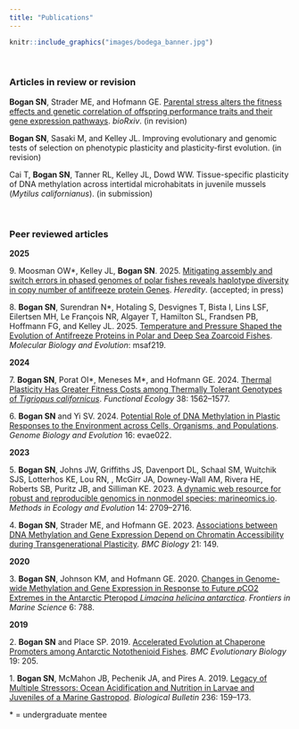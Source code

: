 ```yaml
---
title: "Publications"
---
```


```r
knitr::include_graphics("images/bodega_banner.jpg")
```

<br>

### Articles in review or revision

**Bogan SN**, Strader ME, and Hofmann GE. [Parental stress alters the fitness effects and genetic correlation of offspring performance traits and their gene expression pathways](https://www.biorxiv.org/content/10.1101/2024.10.07.617098v2). *bioRxiv*. (in revision)


**Bogan SN**, Sasaki M, and Kelley JL. Improving evolutionary and genomic tests of selection on phenotypic plasticity and plasticity-first evolution. (in revision)


Cai T, **Bogan SN**, Tanner RL, Kelley JL, Dowd WW. Tissue-specific plasticity of DNA methylation across intertidal microhabitats in juvenile mussels (*Mytilus californianus*). (in submission)

<br>

### Peer reviewed articles

<div align="center">
**2025**
</div>

9\. Moosman OW\*, Kelley JL, **Bogan SN**. 2025. [Mitigating assembly and switch errors in phased genomes of polar fishes reveals haplotype diversity in copy number of antifreeze protein Genes](https://www.biorxiv.org/content/10.1101/2025.09.09.675170v1). *Heredity*. (accepted; in press)


8\. **Bogan SN**, Surendran N\*, Hotaling S, Desvignes T, Bista I, Lins LSF, Eilertsen MH,  Le François NR, Algayer T, Hamilton SL, Frandsen PB, Hoffmann FG, and Kelley JL. 2025. [Temperature and Pressure Shaped the Evolution of Antifreeze Proteins in Polar and Deep Sea Zoarcoid Fishes](https://academic.oup.com/mbe/advance-article/doi/10.1093/molbev/msaf219/8251091). *Molecular Biology and Evolution*: msaf219.


<div align="center">
**2024**
</div>

7\. **Bogan SN**, Porat OI\*, Meneses M\*, and Hofmann GE. 2024. [Thermal Plasticity Has Greater Fitness Costs among Thermally Tolerant Genotypes of *Tigriopus californicus*](https://besjournals.onlinelibrary.wiley.com/doi/10.1111/1365-2435.14568). *Functional Ecology* 38: 1562–1577.


6\. **Bogan SN** and Yi SV. 2024. [Potential Role of DNA Methylation in Plastic Responses to the Environment across Cells, Organisms, and Populations](https://academic.oup.com/gbe/article/16/2/evae022/7602727). *Genome Biology and Evolution* 16: evae022.

<div align="center">
**2023**
</div>

5\. **Bogan SN**, Johns JW, Griffiths JS, Davenport DL, Schaal SM, Wuitchik SJS, Lotterhos KE, Lou RN, , McGirr JA, Downey-Wall AM, Rivera HE, Roberts SB, Puritz JB, and Silliman KE. 2023. [A dynamic web resource for robust and reproducible genomics in nonmodel species: marineomics.io](https://besjournals.onlinelibrary.wiley.com/doi/full/10.1111/2041-210X.14219). *Methods in Ecology and Evolution* 14: 2709–2716. 


4\. **Bogan SN**, Strader ME, and Hofmann GE. 2023. [Associations between DNA Methylation and Gene Expression Depend on Chromatin Accessibility during Transgenerational Plasticity](https://bmcbiol.biomedcentral.com/articles/10.1186/s12915-023-01645-8). *BMC Biology* 21: 149. 


<div align="center">
**2020**
</div>

3\. **Bogan SN**, Johnson KM, and Hofmann GE. 2020. [Changes in Genome-wide Methylation and Gene Expression in Response to Future *p*CO2 Extremes in the Antarctic Pteropod *Limacina helicina antarctica*](https://www.frontiersin.org/journals/marine-science/articles/10.3389/fmars.2019.00788/full). *Frontiers in Marine Science* 6: 788.


<div align="center">
**2019**
</div>

2\. **Bogan SN** and Place SP. 2019. [Accelerated Evolution at Chaperone Promoters among Antarctic Notothenioid Fishes](https://bmcecolevol.biomedcentral.com/articles/10.1186/s12862-019-1524-y). *BMC Evolutionary Biology* 19: 205.


1\. **Bogan SN**, McMahon JB, Pechenik JA, and Pires A. 2019. [Legacy of Multiple Stressors: Ocean Acidification and Nutrition in Larvae and Juveniles of a Marine Gastropod](https://www.journals.uchicago.edu/doi/10.1086/702993). *Biological Bulletin* 236: 159–173. 


\* = undergraduate mentee

